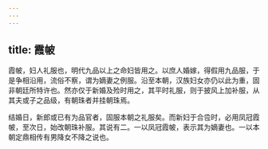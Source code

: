 ```yaml
---
---
---
```

title: 霞帔
---



霞帔，妇人礼服也，明代九品以上之命妇皆用之。以庶人婚嫁，得假用九品服，于是争相沿用，流俗不察，谓为嫡妻之例服。沿至本朝，汉族妇女亦仍以此为重，固非朝廷所特许也。然亦仅于新婚及殓时用之，其平时礼服，则于披风上加补服，从其夫或子之品级，有朝珠者并挂朝珠焉。

结婚日，新郎或已有为品官者，固服本朝之礼服矣。而新妇于合卺时，必用凤冠霞帔，至次日，始改朝珠补服。其说有二。一以凤冠霞帔，表示其为嫡妻也。一以本朝定鼎相传有男降女不降之说也。